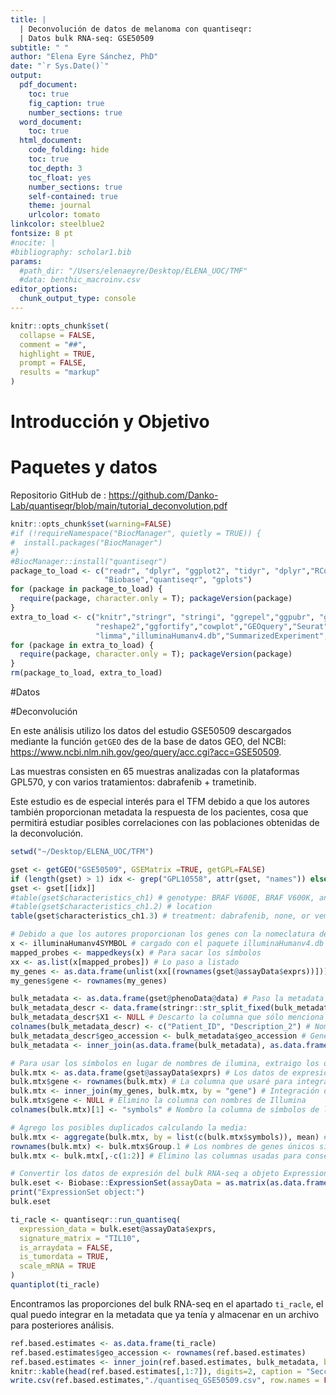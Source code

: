```yaml
---
title: |
  | Deconvolución de datos de melanoma con quantiseqr:
  | Datos bulk RNA-seq: GSE50509
subtitle: " "
author: "Elena Eyre Sánchez, PhD"
date: "`r Sys.Date()`"
output:
  pdf_document:
    toc: true
    fig_caption: true
    number_sections: true
  word_document:
    toc: true
  html_document:
    code_folding: hide
    toc: true
    toc_depth: 3
    toc_float: yes
    number_sections: true
    self-contained: true
    theme: journal
    urlcolor: tomato
linkcolor: steelblue2
fontsize: 8 pt
#nocite: |
#bibliography: scholar1.bib
params:
  #path_dir: "/Users/elenaeyre/Desktop/ELENA_UOC/TMF"
  #data: benthic_macroinv.csv
editor_options: 
  chunk_output_type: console
---
```


```r
knitr::opts_chunk$set(
  collapse = FALSE,
  comment = "##",
  highlight = TRUE,
  prompt = FALSE,
  results = "markup"
)
```

# Introducción y Objetivo

# Paquetes y datos

Repositorio GitHub de : <https://github.com/Danko-Lab/quantiseqr/blob/main/tutorial_deconvolution.pdf>

```r
knitr::opts_chunk$set(warning=FALSE)
#if (!requireNamespace("BiocManager", quietly = TRUE)) {
#  install.packages("BiocManager")
#}
#BiocManager::install("quantiseqr")
package_to_load <- c("readr", "dplyr", "ggplot2", "tidyr", "dplyr","RColorBrewer", 
                     "Biobase","quantiseqr", "gplots")
for (package in package_to_load) {
  require(package, character.only = T); packageVersion(package)
}
extra_to_load <- c("knitr","stringr", "stringi", "ggrepel","ggpubr", "ggbreak",
                   "reshape2","ggfortify","cowplot","GEOquery","Seurat","data.table",
                   "limma","illuminaHumanv4.db","SummarizedExperiment","tibble")
for (package in extra_to_load) {
  require(package, character.only = T); packageVersion(package)
}
rm(package_to_load, extra_to_load)
```

#Datos


#Deconvolución

En este análisis utilizo los datos del estudio GSE50509 descargados mediante la función ```getGEO``` des de la base de datos GEO, del NCBI: <https://www.ncbi.nlm.nih.gov/geo/query/acc.cgi?acc=GSE50509>. 

Las muestras consisten en 65 muestras analizadas con la plataformas GPL570, y con varios tratamientos: dabrafenib + trametinib.

Este estudio es de especial interés para el TFM debido a que los autores también proporcionan metadata la respuesta de los pacientes, cosa que permitirá estudiar posibles correlaciones con las poblaciones obtenidas de la deconvolución.

```r
setwd("~/Desktop/ELENA_UOC/TFM")

gset <- getGEO("GSE50509", GSEMatrix =TRUE, getGPL=FALSE)
if (length(gset) > 1) idx <- grep("GPL10558", attr(gset, "names")) else idx <- 1
gset <- gset[[idx]]
#table(gset$characteristics_ch1) # genotype: BRAF V600E, BRAF V600K, and BRAF V600R 
#table(gset$characteristics_ch1.2) # location
table(gset$characteristics_ch1.3) # treatment: dabrafenib, none, or vemurafenib 

# Debido a que los autores proporcionan los genes con la nomeclatura de Illumina, lo convierto a símbolos para que se pueda asociar con los símbolos del scRNA-seq:
x <- illuminaHumanv4SYMBOL # cargado con el paquete illuminaHumanv4.db
mapped_probes <- mappedkeys(x) # Para sacar los símbolos
xx <- as.list(x[mapped_probes]) # Lo paso a listado
my_genes <- as.data.frame(unlist(xx[(rownames(gset@assayData$exprs))])) # Lo convierto en tabla para poder integrarlo con el Bulk RNA-seq
my_genes$gene <- rownames(my_genes)

bulk_metadata <- as.data.frame(gset@phenoData@data) # Paso la metadata disponible a una tabla
bulk_metadata_descr <- data.frame(stringr::str_split_fixed(bulk_metadata$description, " ", 3)) # Separo los elementos para tener los IDs de los pacientes
bulk_metadata_descr$X1 <- NULL # Descarto la columna que sólo menciona la anotación "Patient"
colnames(bulk_metadata_descr) <- c("Patient_ID", "Description_2") # Nombro las nuevas columnas
bulk_metadata_descr$geo_accession <- bulk_metadata$geo_accession # Genero la columna de los IDs de los pacientes en GEO
bulk_metadata <- inner_join(as.data.frame(bulk_metadata), as.data.frame(bulk_metadata_descr), by = "geo_accession") # Uno estas nuevas columnas a la metadata extraída antes

# Para usar los símbolos en lugar de nombres de ilumina, extraigo los datos de expresión:
bulk.mtx <- as.data.frame(gset@assayData$exprs) # Los datos de expresión
bulk.mtx$gene <- rownames(bulk.mtx) # La columna que usaré para integrar
bulk.mtx <- inner_join(my_genes, bulk.mtx, by = "gene") # Integración de ambas tablas
bulk.mtx$gene <- NULL # Elimino la columna con nombres de Illumina
colnames(bulk.mtx)[1] <- "symbols" # Nombro la columna de símbolos de los genes

# Agrego los posibles duplicados calculando la media:
bulk.mtx <- aggregate(bulk.mtx, by = list(c(bulk.mtx$symbols)), mean) # Agregar
rownames(bulk.mtx) <- bulk.mtx$Group.1 # Los nombres de genes únicos sin duplicados sirven para dar nombre a las líneas
bulk.mtx <- bulk.mtx[,-c(1:2)] # Elimino las columnas usadas para conseguir los nombres

# Convertir los datos de expresión del bulk RNA-seq a objeto ExpressionSet:
bulk.eset <- Biobase::ExpressionSet(assayData = as.matrix(as.data.frame(bulk.mtx)))
print("ExpressionSet object:")
bulk.eset

ti_racle <- quantiseqr::run_quantiseq(
  expression_data = bulk.eset@assayData$exprs,
  signature_matrix = "TIL10",
  is_arraydata = FALSE,
  is_tumordata = TRUE,
  scale_mRNA = TRUE
)
quantiplot(ti_racle)

```

Encontramos las proporciones del bulk RNA-seq en el apartado ```ti_racle```, el qual puedo integrar en la metadata que ya tenía y almacenar en un archivo para posteriores análisis.

```r
ref.based.estimates <- as.data.frame(ti_racle)
ref.based.estimates$geo_accession <- rownames(ref.based.estimates)
ref.based.estimates <- inner_join(ref.based.estimates, bulk_metadata, by = "geo_accession")
knitr::kable(head(ref.based.estimates[,1:7]), digits=2, caption = "Sección de las primeras muestras y columnas como ejemplo del resultado")
write.csv(ref.based.estimates,"./quantiseq_GSE50509.csv", row.names = FALSE)
```

